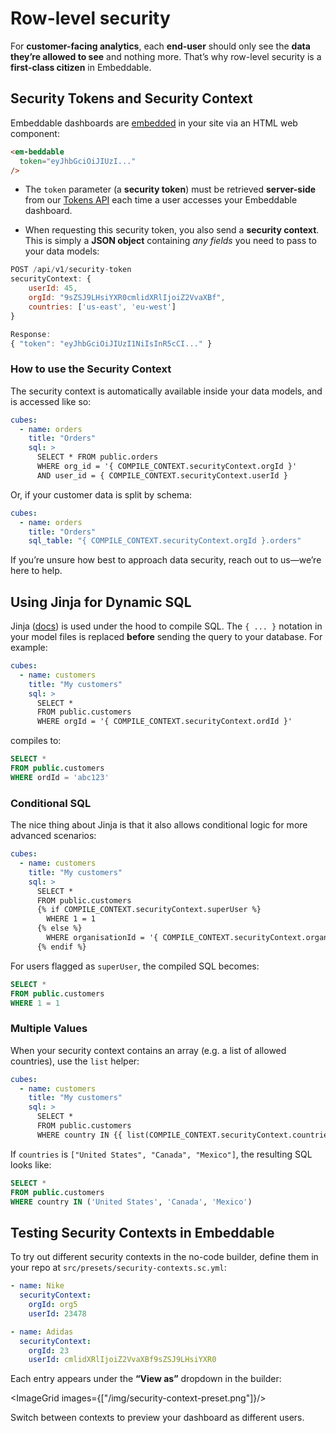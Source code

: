 
# Row-level security

For **customer-facing analytics**, each **end-user** should only see the **data they’re allowed to see** and nothing more. That’s why row-level security is a **first-class citizen** in Embeddable.

## Security Tokens and Security Context

Embeddable dashboards are [embedded](/deployment/embedding) in your site via an HTML web component:

```html
<em-beddable 
  token="eyJhbGciOiJIUzI..."
/>
```

- The `token` parameter (a **security token**) must be retrieved **server-side** from our [Tokens API](/deployment/tokens-api) each time a user accesses your Embeddable dashboard.

- When requesting this security token, you also send a **security context**. This is simply a **JSON object** containing *any fields* you need to pass to your data models:

```javascript
POST /api/v1/security-token
securityContext: { 
    userId: 45, 
    orgId: "9sZSJ9LHsiYXR0cmlidXRlIjoiZ2VvaXBf",
    countries: ['us-east', 'eu-west']
}

Response:
{ "token": "eyJhbGciOiJIUzI1NiIsInR5cCI..." }
```

### How to use the Security Context

The security context is automatically available inside your data models, and is accessed like so:

```yaml
cubes:
  - name: orders
    title: "Orders"
    sql: >
      SELECT * FROM public.orders
      WHERE org_id = '{ COMPILE_CONTEXT.securityContext.orgId }'
      AND user_id = { COMPILE_CONTEXT.securityContext.userId }
```

Or, if your customer data is split by schema:

```yaml
cubes:
  - name: orders
    title: "Orders"
    sql_table: "{ COMPILE_CONTEXT.securityContext.orgId }.orders"
```

If you’re unsure how best to approach data security, reach out to us—we’re here to help.

## Using Jinja for Dynamic SQL

Jinja ([docs](https://jinja.palletsprojects.com/en/3.1.x/templates/)) is used under the hood to compile SQL. The `{ ... }` notation in your model files is replaced **before** sending the query to your database. For example:

```yaml
cubes:
  - name: customers
    title: "My customers"
    sql: >
      SELECT * 
      FROM public.customers 
      WHERE orgId = '{ COMPILE_CONTEXT.securityContext.ordId }'
```

compiles to:

```sql
SELECT *
FROM public.customers
WHERE ordId = 'abc123'
```

### Conditional SQL

The nice thing about Jinja is that it also allows conditional logic for more advanced scenarios:

```yaml
cubes:
  - name: customers
    title: "My customers"
    sql: >
      SELECT * 
      FROM public.customers
      {% if COMPILE_CONTEXT.securityContext.superUser %}
        WHERE 1 = 1
      {% else %}
        WHERE organisationId = '{ COMPILE_CONTEXT.securityContext.organisationId }'
      {% endif %}
```

For users flagged as `superUser`, the compiled SQL becomes:

```sql
SELECT *
FROM public.customers
WHERE 1 = 1
```

### Multiple Values

When your security context contains an array (e.g. a list of allowed countries), use the `list` helper:

```yaml
cubes:
  - name: customers
    title: "My customers"
    sql: >
      SELECT *
      FROM public.customers
      WHERE country IN {{ list(COMPILE_CONTEXT.securityContext.countries) }}
```

If `countries` is `["United States", "Canada", "Mexico"]`, the resulting SQL looks like:

```sql
SELECT *
FROM public.customers
WHERE country IN ('United States', 'Canada', 'Mexico')
```

## Testing Security Contexts in Embeddable

To try out different security contexts in the no-code builder, define them in your repo at `src/presets/security-contexts.sc.yml`:

```yaml
- name: Nike
  securityContext:
    orgId: org5
    userId: 23478

- name: Adidas
  securityContext:
    orgId: 23
    userId: cmlidXRlIjoiZ2VvaXBf9sZSJ9LHsiYXR0
```

Each entry appears under the **“View as”** dropdown in the builder:

<ImageGrid images={["/img/security-context-preset.png"]}/>

Switch between contexts to preview your dashboard as different users.